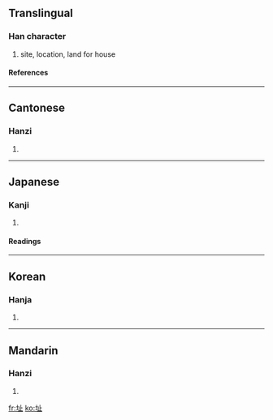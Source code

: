 {{see|阯}}

==Translingual==
===Han character===
{{Han char|rn=32|rad=土|as=04|sn=7|four=4111<sub>0</sub>|canj=土卜中一 (GYLM)}}
# site, location, land for house
====References====
{{Han ref|kx=0224.240|dkj=04908|dj=0459.120|hdz=10422.130|uh=5740|ud=22336|bh=A77D|bd=42877}}
----
==Cantonese==
===Hanzi===
{{yue-hanzi|jyut=|y=ji2}}
# {{defn|Cantonese}}
----
==Japanese==
===Kanji===
{{ja-kanji|grade=|rs=土04}}
# {{defn|Japanese}} 
====Readings====
{{ja-readings|on=[[し]] (shi)|kun=[[あと]] (ato)}}
----
==Korean==
===Hanja===
{{ko-hanja|hangeul=지|rv=ji|mr=chi}}
# {{defn|Korean}}
----
==Mandarin==
===Hanzi===
{{cmn-hanzi|pin=[[zhǐ]] ([[zhi3]])|wg=chih<sup>3</sup>}}
# {{defn|Mandarin}}

[[fr:址]]
[[ko:址]]